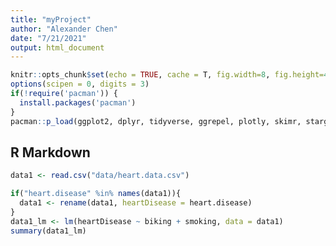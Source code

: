 ```yaml
---
title: "myProject"
author: "Alexander Chen"
date: "7/21/2021"
output: html_document
---
```


```r
knitr::opts_chunk$set(echo = TRUE, cache = T, fig.width=8, fig.height=4)
options(scipen = 0, digits = 3)
if(!require('pacman')) {
  install.packages('pacman')
}
pacman::p_load(ggplot2, dplyr, tidyverse, ggrepel, plotly, skimr, stargazer, contrast)
```

## R Markdown
```r
data1 <- read.csv("data/heart.data.csv")
```

```r
if("heart.disease" %in% names(data1)){
  data1 <- rename(data1, heartDisease = heart.disease)
}
data1_lm <- lm(heartDisease ~ biking + smoking, data = data1)
summary(data1_lm)
```

